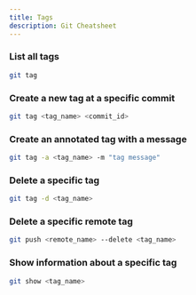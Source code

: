 ```yaml
---
title: Tags
description: Git Cheatsheet
---
```



<RollButton />

### List all tags

```bash
git tag
```

### Create a new tag at a specific commit

```bash
git tag <tag_name> <commit_id>
```

### Create an annotated tag with a message

```bash
git tag -a <tag_name> -m "tag message"
```

### Delete a specific tag

```bash
git tag -d <tag_name>
```

### Delete a specific remote tag

```bash
git push <remote_name> --delete <tag_name>
```

### Show information about a specific tag

```bash
git show <tag_name>
```
